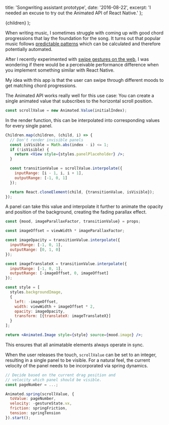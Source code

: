 
  title: 'Songwriting assistant prototype',
  date: '2016-08-22',
  excerpt: 'I needed an excuse to try out the Animated API of React Native.'
};

  <BlogPost metadata={metadata}>{children}</BlogPost>
);

When writing music, I sometimes struggle with coming up with good chord progressions that lay the foundation for the song. It turns out that popular music follows [predictable patterns](https://www.hooktheory.com/trends) which can be calculated and therefore potentially automated.

After I recently experimented with [swipe gestures on the web](/blog/gesture-based-photo-gallery-physics), I was wondering if there would be a perceivable performance difference when you implement something similar with React Native.

My idea with this app is that the user can swipe through different moods to get matching chord progressions.

<Figure>
  <DeviceFrame>
    <ScreenVideo source={require('./demo.mp4')} />
  </DeviceFrame>
</Figure>

The Animated API works really well for this use case: You can create a single animated value that subscribes to the horizontal scroll position.

```jsx
const scrollValue = new Animated.Value(initialIndex);
```

In the render function, this can be interpolated into corresponding values for every single panel.

```jsx
Children.map(children, (child, i) => {
  // Don't render invisible panels
  const isVisible = Math.abs(index - i) <= 1;
  if (!isVisible) {
    return <View style={styles.panelPlaceholder} />;
  }

  const transitionValue = scrollValue.interpolate({
    inputRange: [i - 1, i, i + 1],
    outputRange: [-1, 0, 1]
  });

  return React.cloneElement(child, {transitionValue, isVisible});
});
```

A panel can take this value and interpolate it further to animate the opacity and position of the background, creating the fading parallax effect.

```jsx
const {mood, imageParallaxFactor, transitionValue} = props;

const imageOffset = viewWidth * imageParallaxFactor;

const imageOpacity = transitionValue.interpolate({
  inputRange: [-1, 0, 1],
  outputRange: [0, 1, 0]
});

const imageTranslateX = transitionValue.interpolate({
  inputRange: [-1, 0, 1],
  outputRange: [-imageOffset, 0, imageOffset]
});

const style = [
  styles.backgroundImage,
  {
    left: -imageOffset,
    width: viewWidth + imageOffset * 2,
    opacity: imageOpacity,
    transform: [{translateX: imageTranslateX}]
  }
];

return <Animated.Image style={style} source={mood.image} />;
```

This ensures that all animatable elements always operate in sync.

When the user releases the touch, `scrollValue` can be set to an integer, resulting in a single panel to be visible. For a natural feel, the current velocity of the panel needs to be incorporated via spring dynamics.

```jsx
// Decide based on the current drag position and
// velocity which panel should be visible.
const pageNumber = ...;

Animated.spring(scrollValue, {
  toValue: pageNumber,
  velocity: -gestureState.vx,
  friction: springFriction,
  tension: springTension
}).start();
```

